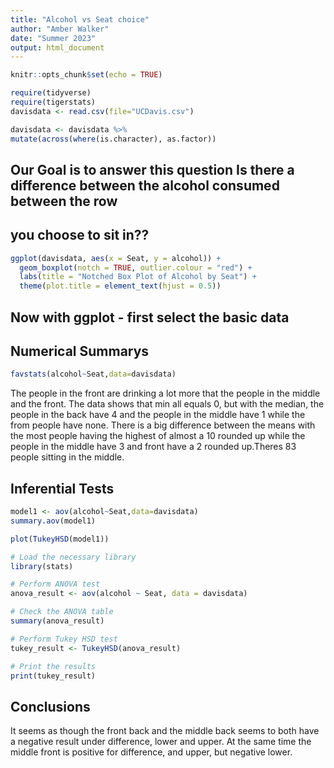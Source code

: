 ```yaml
---
title: "Alcohol vs Seat choice"
author: "Amber Walker"
date: "Summer 2023"
output: html_document
---
```


```r
knitr::opts_chunk$set(echo = TRUE)
```

```r
require(tidyverse)
require(tigerstats)
davisdata <- read.csv(file="UCDavis.csv")
```

```r
davisdata <- davisdata %>%
mutate(across(where(is.character), as.factor))
```


## Our Goal is to answer this question Is there a difference between the alcohol consumed between the row
## you choose to sit in??


```r
ggplot(davisdata, aes(x = Seat, y = alcohol)) +
  geom_boxplot(notch = TRUE, outlier.colour = "red") +
  labs(title = "Notched Box Plot of Alcohol by Seat") +
  theme(plot.title = element_text(hjust = 0.5))
```




## Now with ggplot - first select the basic data

  
  


## Numerical Summarys 

```r
favstats(alcohol~Seat,data=davisdata)
```
The people in the front are drinking a lot more that the people in the middle and the front. The data shows that min all equals 0, but with the median, the people in the back have 4 and the people in the middle have 1 while the from people have none. There is a big difference between the means with the most people having the highest of almost a 10 rounded up while the people in the middle have 3 and front have a 2 rounded up.Theres 83 people sitting in the middle.

## Inferential Tests

```r
model1 <- aov(alcohol~Seat,data=davisdata)
summary.aov(model1)
```
```r
plot(TukeyHSD(model1))
```
```r
# Load the necessary library
library(stats)

# Perform ANOVA test
anova_result <- aov(alcohol ~ Seat, data = davisdata)

# Check the ANOVA table
summary(anova_result)
```



```r
# Perform Tukey HSD test
tukey_result <- TukeyHSD(anova_result)

# Print the results
print(tukey_result)

```
## Conclusions

It seems as though the front back and the middle back seems to both have a negative result under difference, lower and upper. At the same time the middle front is positive for difference, and upper, but negative lower.


